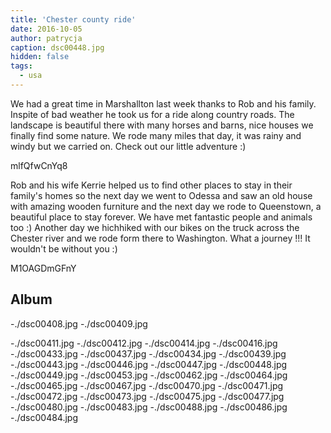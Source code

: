 ```yaml
---
title: 'Chester county ride'
date: 2016-10-05
author: patrycja
caption: dsc00448.jpg
hidden: false
tags:
  - usa
---
```


We had a great time in Marshallton last week thanks to Rob and his family. Inspite of bad weather he took us for a ride along country roads. The landscape is beautiful there with many horses and barns, nice houses we finally find some nature. We rode many miles that day, it was rainy and windy but we carried on. Check out our little adventure :)

<youtube>mlfQfwCnYq8</youtube>

Rob and his wife Kerrie helped us to find other places to stay in their family's homes so the next day we went to Odessa and saw an old house with amazing wooden furniture and the next day we rode to Queenstown, a beautiful place to stay forever. We have met fantastic people and animals too :) Another day we hichhiked with our bikes on the truck across the Chester river and we rode form there to Washington. What a journey !!! It wouldn't be without you :)

<youtube>M1OAGDmGFnY</youtube>

## Album

<grid>-./dsc00408.jpg -./dsc00409.jpg</grid>

<grid>
  -./dsc00411.jpg -./dsc00412.jpg -./dsc00414.jpg -./dsc00416.jpg
  -./dsc00433.jpg -./dsc00437.jpg -./dsc00434.jpg -./dsc00439.jpg
  -./dsc00443.jpg -./dsc00446.jpg -./dsc00447.jpg -./dsc00448.jpg
  -./dsc00449.jpg -./dsc00453.jpg -./dsc00462.jpg -./dsc00464.jpg
  -./dsc00465.jpg -./dsc00467.jpg -./dsc00470.jpg -./dsc00471.jpg
  -./dsc00472.jpg -./dsc00473.jpg -./dsc00475.jpg -./dsc00477.jpg
  -./dsc00480.jpg
</grid>

<grid columns="2">
  -./dsc00483.jpg -./dsc00488.jpg -./dsc00486.jpg -./dsc00484.jpg
</grid>
